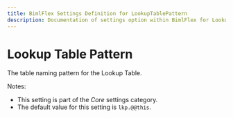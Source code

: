 ---
title: BimlFlex Settings Definition for LookupTablePattern
description: Documentation of settings option within BimlFlex for LookupTablePattern
---
<head>
  <meta name="varigenceProduct" content="BimlFlex"></meta>
  <meta name="varigenceArticleType" content="Reference"></meta>
</head>


# Lookup Table Pattern

The table naming pattern for the Lookup Table.

Notes:

* This setting is part of the *Core* settings category.
* The default value for this setting is `lkp.@@this`.
